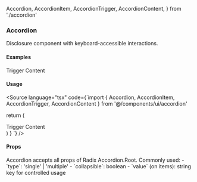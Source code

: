   Accordion,
  AccordionItem,
  AccordionTrigger,
  AccordionContent,
} from './accordion'

<Meta title="UI/Accordion/Docs" component={Accordion} />

### Accordion

Disclosure component with keyboard-accessible interactions.

#### Examples

<Canvas>
  <Story name="Example">
    <div className="w-[420px]">
      <Accordion type="single" collapsible>
        <AccordionItem value="item-1">
          <AccordionTrigger>Trigger</AccordionTrigger>
          <AccordionContent>Content</AccordionContent>
        </AccordionItem>
      </Accordion>
    </div>
  </Story>
</Canvas>

#### Usage

<Source language="tsx" code={`import { Accordion, AccordionItem, AccordionTrigger, AccordionContent } from '@/components/ui/accordion'

  return (
    <div className="w-[420px]">
      <Accordion type="single" collapsible>
        <AccordionItem value="item-1">
          <AccordionTrigger>Trigger</AccordionTrigger>
          <AccordionContent>Content</AccordionContent>
        </AccordionItem>
      </Accordion>
    </div>
  )
}
`} />

#### Props

<Description>
  Accordion accepts all props of Radix Accordion.Root. Commonly used: - `type`:
  'single' | 'multiple' - `collapsible`: boolean - `value` (on items): string
  key for controlled usage
</Description>
